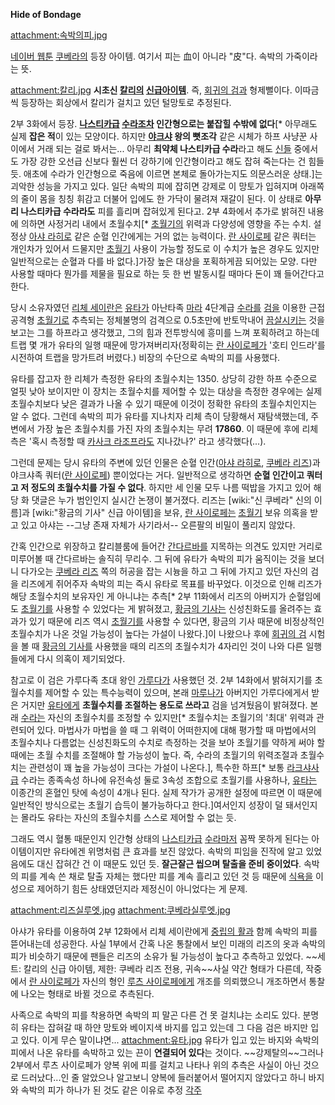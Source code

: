 '''Hide of Bondage'''

attachment:속박의피.jpg

[[네이버 웹툰]] [[쿠베라(웹툰)|쿠베라]]의 등장 아이템. 여기서 피는 血이 아니라 "皮"다. 속박의 가죽이라는 뜻.

attachment:칼리.jpg
'''시초신 [[칼리(쿠베라)|칼리]]의 [[신급아이템]]'''. 즉, [[회귀의 검]]과 형제뻘이다. 이따금씩 등장하는 회상에서 칼리가 걸치고 있던 털망토로 추정된다. 

2부 3화에서 등장. '''[[나스티카]]급 [[수라(쿠베라)|수라]]조차 인간형으로는 붙잡힐 수밖에 없다'''[* 아무래도 실제 '''잡은 적'''이 있는 모양이다. 하지만 '''[[야크샤]] 왕의 뼛조각''' 같은 시체가 하프 사냥꾼 사이에서 거래 되는 걸로 봐서는... 아무리 '''최약체 나스티카급 수라'''라고 해도 [[신(쿠베라)|신]]들 중에서도 가장 강한 오선급 신보다 훨씬 더 강하기에 인간형이라고 해도 잡혀 죽는다는 건 힘들 듯. 애초에 수라가 인간형으로 죽음에 이르면 본체로 돌아가는지도 의문스러운 상태.]는 괴악한 성능을 가지고 있다. 일단 속박의 피에 잡히면 강제로 이 망토가 입혀지며 아래쪽의 줄이 몸을 칭칭 휘감고 더불어 입에도 한 가닥이 물려져 재갈이 된다. 이 상태로 '''아무리 나스티카급 수라라도''' 피를 흘리며 잡혀있게 된다고. 2부 4화에서 추가로 밝혀진 내용에 의하면 사정거리 내에서  초월수치[* [[초월기]]의 위력과 다양성에 영향을 주는 수치. 설정상 [[아샤 라히로]] 같은 순혈 인간에게는 거의 없는 능력이다. [[란 사이로페]] 같은 쿼터는 개인차가 있어서 드물지만 [[초월기]] 사용이 가능할 정도로 이 수치가 높은 경우도 있지만 일반적으로는 순혈과 다를 바 없다.]가장 높은 대상을 포획하게끔 되어있는 모양. 다만 사용할 때마다 뭔가를 제물을 필요로 하는 듯 한 번 발동시킬 때마다 돈이 꽤 들어간다고 한다.

당시 소유자였던 [[리체 세이란]]은 [[유타(쿠베라)|유타]]가 아난타족 [[마라]] 4단계급 [[수라(쿠베라)|수라]]를 [[유타의 검|검]]을 이용한 근접 공격형 [[초월기]]로 추측되는 정체불명의 검격으로 0.5초만에 반토막내어 [[끔살]]시키는 것을 보고는 그를 하프라고 생각했고, 그의 힘과 전투방식에 흥미를 느껴 포획하려고 하는데 트랩 몇 개가 유타의 일행 때문에 망가져버리자(정확히는 [[란 사이로페]]가 '호티 인드라'를 시전하여 트랩을 망가트려 버렸다.) 비장의 수단으로 속박의 피를 사용했다.

유타를 잡고자 한 리체가 측정한 유타의 초월수치는 1350. 상당히 강한 하프 수준으로 얼핏 낮아 보이지만 이 장치는 초월수치를 제어할 수 있는 대상을 측정한 경우에는 실제 초월수치보다 낮은 결과가 나올 수 있기 때문에 이것이 정확한 유타의 초월수치인지는 알 수 없다. 그런데 속박의 피가 유타를 지나치자 리체 측이 당황해서 재탐색했는데, 주변에서 가장 높은 초월수치를 가진 자의 초월수치는 무려 '''17860'''. 이 때문에 후에 리체 측은 '혹시 측정할 때 [[카사크 라조프]]라도 지나갔나?' 라고 생각했다(...).
 
그런데 문제는 당시 유타의 주변에 있던 인물은 순혈 인간([[아샤 라히로]], [[쿠베라 리즈]])과 야크샤족 쿼터([[란 사이로페]]) 뿐이었다는 거다. 일반적으로 생각하면 '''순혈 인간이고 쿼터고 저 정도의 초월수치를 가질 수 없다'''. 하지만 세 인물 모두 나름 떡밥을 가지고 있어 해당 화 댓글은 누가 범인인지 실시간 논쟁이 불거졌다. 리즈는 [wiki:"신 쿠베라" 신의 이름]과 [wiki:"황금의 기사" 신급 아이템]을 보유, [[란 사이로페]]는 [[초월기]] 보유 의혹을 받고 있고 아샤는 --그냥 존재 자체가 사기라서-- 오른팔의 비밀이 풀리지 않았다.

간혹 인간으로 위장하고 칼리블룸에 들어간 [[간다르바(쿠베라)|간다르바]]를 지목하는 의견도 있지만 거리로 미루어볼 때 간다르바는 솔직히 무리수. 그 뒤에 유타가 속박의 피가 움직이는 것을 보더니 다가오는 [[쿠베라 리즈]] 쪽의 허공을 잡는 시늉을 하고 그 뒤에 가지고 있던 자신의 검을 리즈에게 쥐어주자 속박의 피는 즉시 유타로 목표를 바꾸었다. 이것으로 인해 리즈가 해당 초월수치의 보유자인 게 아니냐는 추측[* 2부 11화에서 리즈의 아버지가 순혈임에도 [[초월기]]를 사용할 수 있었다는 게 밝혀졌고, [[황금의 기사]]는 신성친화도를 올려주는 효과가 있기 때문에 리즈 역시 [[초월기]]를 사용할 수 있다면, 황금의 기사 때문에 비정상적인 초월수치가 나온 것일 가능성이 높다는 가설이 나왔다.]이 나왔으나 후에 [[회귀의 검]] 시험을 볼 때 [[황금의 기사]]를 사용했을 때의 리즈의 초월수치가 4자리인 것이 나와 다른 일행들에게 다시 의혹이 제기되었다.

참고로 이 검은 가루다족 초대 왕인 [[가루다(쿠베라)|가루다]]가 사용했던 것. 2부 14화에서 밝혀지기를 초월수치를 제어할 수 있는 특수능력이 있으며, 본래 [[마루나]]가 아버지인 가루다에게서 받은 거지만 [[유타(쿠베라)|유타]]에게 '''초월수치를 조절하는 용도로 쓰라고''' 검을 넘겨뒀음이 밝혀졌다. 본래 [[수라(쿠베라)|수라]]는 자신의 초월수치를 조정할 수 있지만[* 초월수치는 초월기의 '최대' 위력과 관련되어 있다. 마법사가 마법을 쓸 때 그 위력이 어떠한지에 대해 평가할 때 마법에서의 초월수치나 다름없는 신성친화도의 수치로 측정하는 것을 보아 초월기를 약하게 써야 할 때에는 초월 수치를 조절해야 할 가능성이 높다. 즉, 수라의 초월기의 위력조절과 초월수치는 관련성이 꽤 높을 가능성이 크다는 가설이 나온다.], 특수한 하프[* 보통 [[라크샤사(쿠베라)|라크샤사]]급 수라는 종족속성 하나에 유전속성 둘로 3속성 조합으로 초월기를 사용하나, [[유타(쿠베라)|유타]]는 이종간의 혼혈인 탓에 속성이 4개나 된다. 실제 작가가 공개한 설정에 따르면 이 때문에 일반적인 방식으로는 초월기 습득이 불가능하다고 한다.]여서인지 성장이 덜 돼서인지는 몰라도 유타는 자신의 초월수치를 스스로 제어할 수 없는 듯. 

그래도 역시 혈통 때문인지 인간형 상태의 [[나스티카]]급 [[수라(쿠베라)|수라]]마저 꼼짝 못하게 된다는 아이템이지만 유타에겐 위명처럼 큰 효과를 보진 않았다. 속박의 피임을 진작에 알고 있었음에도 대신 잡혀간 건 이 때문도 있던 듯. '''잘근잘근 씹으며 탈출을 준비 중이었다'''. 속박의 피를 계속 쓴 채로 탈출 자체는 했다만 피를 계속 흘리고 있던 것 등 때문에 [[식욕]]을 이성으로 제어하기 힘든 상태였던지라 제정신이 아니었다는 게 문제.

attachment:리즈실루엣.jpg
attachment:쿠베라실루엣.jpg

아샤가 유타를 이용하여 2부 12화에서 리체 세이란에게 [[중립의 활]]과 함께 속박의 피를 뜯어내는데 성공한다. 사실 1부에서 간혹 나온 통찰에서 보인 미래의 리즈의 옷과 속박의 피가 비슷하기 때문에 팬들은 리즈의 소유가 될 가능성이 높다고 추측하고 있었다. ~~세트: 칼리의 신급 아이템, 제한: 쿠베라 리즈 전용, 귀속~~사실 약간 형태가 다른데, 작중에서 [[란 사이로페]]가 자신의 형인 [[루츠 사이로페]]에게 개조를 의뢰했으니 개조하면서 통찰에 나오는 형태로 바뀔 것으로 추측된다.

사족으로 속박의 피를 착용하면 속박의 피 말곤 다른 건 못 걸치냐는 소리도 있다. 분명히 유타는 잡혀갈 때 하얀 망토와 베이지색 바지를 입고 있는데 그 다음 검은 바지만 입고 있다. 이게 무슨 말이냐면...  
attachment:유타.jpg   
유타가 입고 있는 바지와 속박의 피에서 나온 유타를 속박하고 있는 끈이 '''연결되어 있다'''는 것이다. ~~강제탈의~~그러나 2부에서 루츠 사이로페가 양복 위에 피를 걸치고 나타나 위의 추측은 사실이 아닌 것으로 드러났다...인 줄 알았으나 알고보니 양복에 들러붙어서 떨어지지 않았다고 하니 바지와 속박의 피가 하나가 된 것도 같은 이유로 추정
[[각주]]
